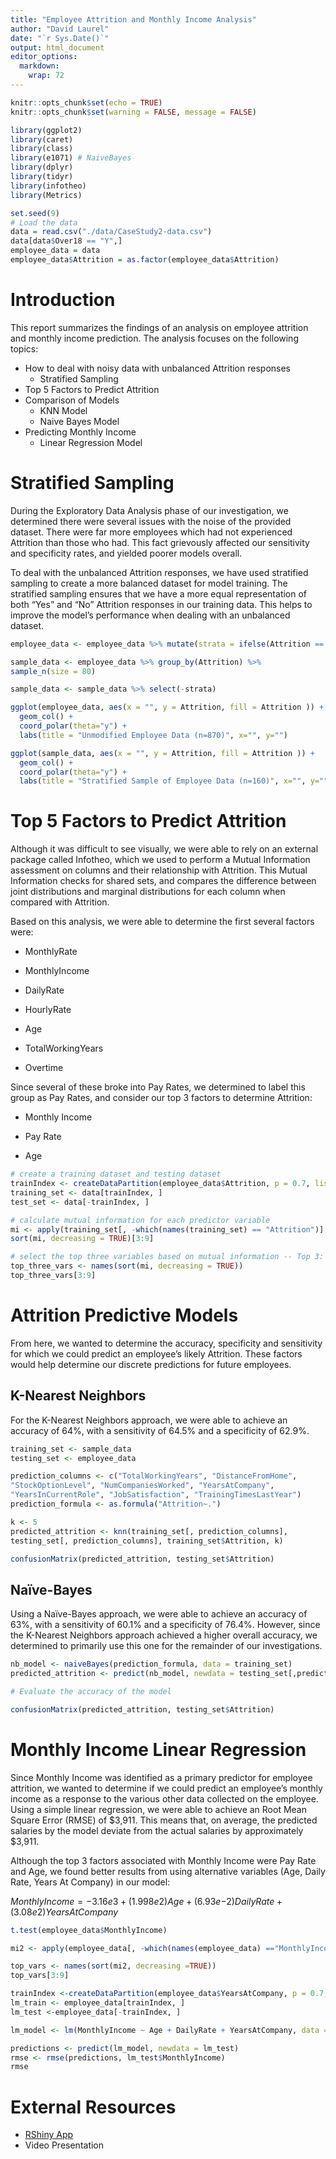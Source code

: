 ```yaml
---
title: "Employee Attrition and Monthly Income Analysis"
author: "David Laurel"
date: "`r Sys.Date()`"
output: html_document
editor_options: 
  markdown: 
    wrap: 72
---
```


```r
knitr::opts_chunk$set(echo = TRUE)
knitr::opts_chunk$set(warning = FALSE, message = FALSE) 

library(ggplot2)
library(caret)
library(class)
library(e1071) # NaiveBayes
library(dplyr)
library(tidyr)
library(infotheo)
library(Metrics)

set.seed(9)
# Load the data
data = read.csv("./data/CaseStudy2-data.csv")
data[data$Over18 == "Y",]
employee_data = data
employee_data$Attrition = as.factor(employee_data$Attrition)
```

# Introduction

This report summarizes the findings of an analysis on employee attrition
and monthly income prediction. The analysis focuses on the following
topics:

-   How to deal with noisy data with unbalanced Attrition responses
    -   Stratified Sampling
-   Top 5 Factors to Predict Attrition
-   Comparison of Models
    -   KNN Model
    -   Naive Bayes Model
-   Predicting Monthly Income
    -   Linear Regression Model

# Stratified Sampling

During the Exploratory Data Analysis phase of our investigation, we
determined there were several issues with the noise of the provided
dataset. There were far more employees which had not experienced
Attrition than those who had. This fact grievously affected our
sensitivity and specificity rates, and yielded poorer models overall.

To deal with the unbalanced Attrition responses, we have used stratified
sampling to create a more balanced dataset for model training. The
stratified sampling ensures that we have a more equal representation of
both "Yes" and "No" Attrition responses in our training data. This helps
to improve the model's performance when dealing with an unbalanced
dataset.

```r
employee_data <- employee_data %>% mutate(strata = ifelse(Attrition == "Yes", "Yes", "No"))

sample_data <- employee_data %>% group_by(Attrition) %>%
sample_n(size = 80)

sample_data <- sample_data %>% select(-strata)

ggplot(employee_data, aes(x = "", y = Attrition, fill = Attrition )) +
  geom_col() +
  coord_polar(theta="y") +
  labs(title = "Unmodified Employee Data (n=870)", x="", y="")

ggplot(sample_data, aes(x = "", y = Attrition, fill = Attrition )) +
  geom_col() +
  coord_polar(theta="y") +
  labs(title = "Stratified Sample of Employee Data (n=160)", x="", y="")

```

# Top 5 Factors to Predict Attrition

Although it was difficult to see visually, we were able to rely on an
external package called Infotheo, which we used to perform a Mutual
Information assessment on columns and their relationship with Attrition.
This Mutual Information checks for shared sets, and compares the
difference between joint distributions and marginal distributions for
each column when compared with Attrition.

Based on this analysis, we were able to determine the first several
factors were:

-   MonthlyRate

-   MonthlyIncome

-   DailyRate

-   HourlyRate

-   Age

-   TotalWorkingYears

-   Overtime

Since several of these broke into Pay Rates, we determined to label this
group as Pay Rates, and consider our top 3 factors to determine
Attrition:

-   Monthly Income

-   Pay Rate

-   Age

```r
# create a training dataset and testing dataset
trainIndex <- createDataPartition(employee_data$Attrition, p = 0.7, list = FALSE)
training_set <- data[trainIndex, ]
test_set <- data[-trainIndex, ]

# calculate mutual information for each predictor variable
mi <- apply(training_set[, -which(names(training_set) == "Attrition")], 2, function(x) infotheo::mutinformation(x, training_set$Attrition))
sort(mi, decreasing = TRUE)[3:9]

# select the top three variables based on mutual information -- Top 3: MonthlyRate, MonthlyIncome, DailyRate
top_three_vars <- names(sort(mi, decreasing = TRUE))
top_three_vars[3:9]

```

# Attrition Predictive Models

From here, we wanted to determine the accuracy, specificity and
sensitivity for which we could predict an employee's likely Attrition.
These factors would help determine our discrete predictions for future
employees.

## K-Nearest Neighbors

For the K-Nearest Neighbors approach, we were able to achieve an
accuracy of 64%, with a sensitivity of 64.5% and a specificity of 62.9%.

```r
training_set <- sample_data 
testing_set <- employee_data

prediction_columns <- c("TotalWorkingYears", "DistanceFromHome",
"StockOptionLevel", "NumCompaniesWorked", "YearsAtCompany",
"YearsInCurrentRole", "JobSatisfaction", "TrainingTimesLastYear")
prediction_formula <- as.formula("Attrition~.")

k <- 5 
predicted_attrition <- knn(training_set[, prediction_columns],
testing_set[, prediction_columns], training_set$Attrition, k)

confusionMatrix(predicted_attrition, testing_set$Attrition)
```

## Naïve-Bayes

Using a Naïve-Bayes approach, we were able to achieve an accuracy of
63%, with a sensitivity of 60.1% and a specificity of 76.4%. However,
since the K-Nearest Neighbors approach achieved a higher overall
accuracy, we determined to primarily use this one for the remainder of
our investigations.

```r
nb_model <- naiveBayes(prediction_formula, data = training_set)
predicted_attrition <- predict(nb_model, newdata = testing_set[,prediction_columns])

# Evaluate the accuracy of the model

confusionMatrix(predicted_attrition, testing_set$Attrition)
```

# Monthly Income Linear Regression

Since Monthly Income was identified as a primary predictor for employee
attrition, we wanted to determine if we could predict an employee's
monthly income as a response to the various other data collected on the
employee. Using a simple linear regression, we were able to achieve an
Root Mean Square Error (RMSE) of \$3,911. This means that, on average,
the predicted salaries by the model deviate from the actual salaries by
approximately \$3,911.

Although the top 3 factors associated with Monthly Income were Pay Rate
and Age, we found better results from using alternative variables (Age,
Daily Rate, Years At Company) in our model:

$MonthlyIncome = {-3.16}e3 + (1.998e2)Age + (6.93e{-2})DailyRate + (3.08e2)YearsAtCompany$

```r
t.test(employee_data$MonthlyIncome)

mi2 <- apply(employee_data[, -which(names(employee_data) =="MonthlyIncome")], 2, function(x) infotheo::mutinformation(x,employee_data$MonthlyIncome)) 

top_vars <- names(sort(mi2, decreasing =TRUE))
top_vars[3:9]

trainIndex <-createDataPartition(employee_data$YearsAtCompany, p = 0.7, list = FALSE) 
lm_train <- employee_data[trainIndex, ] 
lm_test <-employee_data[-trainIndex, ]

lm_model <- lm(MonthlyIncome ~ Age + DailyRate + YearsAtCompany, data = lm_train)

predictions <- predict(lm_model, newdata = lm_test) 
rmse <- rmse(predictions, lm_test$MonthlyIncome)
rmse
```

# External Resources

-   <a href="https://dhlaurel.shinyapps.io/EmployeeSalaryAttrition/">RShiny
    App</a>
-   Video Presentation
